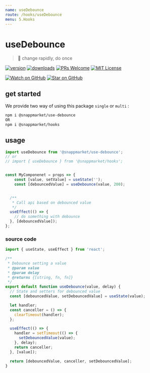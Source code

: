 ```yaml
---
name: useDebounce
route: /hooks/useDebounce
menu: 5.Hooks
---
```


# useDebounce
> 🔂 change rapidly, do once

[![version](https://img.shields.io/npm/v/@snappmarket/use-debounce.svg?style=flat-square)](https://www.npmjs.com/package/@snappmarket/use-debounce)
[![downloads](https://img.shields.io/npm/dm/@snappmarket/use-debounce.svg?style=flat-square)](http://www.npmtrends.com/@snappmarket/use-debounce)
[![PRs Welcome](https://img.shields.io/badge/PRs-welcome-brightgreen.svg?style=flat-square)](http://makeapullrequest.com)
[![MIT License](https://img.shields.io/npm/l/@snappmarket/use-debounce.svg?style=flat-square)](https://github.com/snappmarket/frontend-toolbox/tree/master/packages/useDidUpdateEffect/blob/master/LICENSE.md)

[![Watch on GitHub](https://img.shields.io/github/watchers/snappmarket/frontend-toolbox.svg?style=social)](https://github.com/snappmarket/frontend-toolbox/watchers)
[![Star on GitHub](https://img.shields.io/github/stars/snappmarket/frontend-toolbox.svg?style=social)](https://github.com/snappmarket/frontend-toolbox/stargazers)

## get started
We provide two way of using this package `single` or `multi` :
```bash
npm i @snappmarket/use-debounce
OR
npm i @snappmarket/hooks
```

## usage
```javascript
import useDebounce from '@snappmarket/use-debounce';
// or
// import { useDebounce } from '@snappmarket/hooks';


const MyComponenet = props => {
    const [value, setValue] = useState('');
    const [debouncedValue] = useDebounce(value, 200);


  /**
   * Call api based on debounced value
   */
  useEffect(() => {
    // do something with debounce
  }, [debouncedValue]);
};
```


### source code
```javascript
import { useState, useEffect } from 'react';

/**
 * Debounce setting a value
 * @param value
 * @param delay
 * @returns {[string, fn, fn]}
 */
export default function useDebounce(value, delay) {
  // State and setters for debounced value
  const [debouncedValue, setDebouncedValue] = useState(value);

  let handler;
  const canceller = () => {
    clearTimeout(handler);
  };

  useEffect(() => {
    handler = setTimeout(() => {
      setDebouncedValue(value);
    }, delay);
    return canceller;
  }, [value]);

  return [debouncedValue, canceller, setDebouncedValue];
}

```
